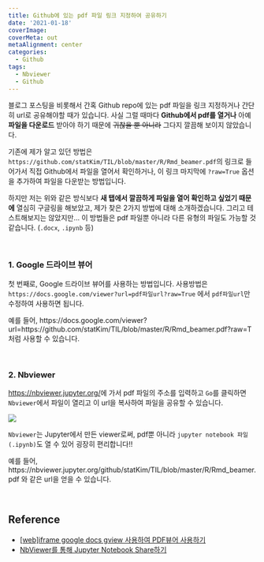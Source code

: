 ```yaml
---
title: Github에 있는 pdf 파일 링크 지정하여 공유하기
date: '2021-01-18'
coverImage: 
coverMeta: out
metaAlignment: center
categories:
  - Github
tags:
  - Nbviewer
  - Github
---
```



블로그 포스팅을 비롯해서 간혹 Github repo에 있는 pdf 파일을 링크 지정하거나 간단히 url로 공유해야할 때가 있습니다.
사실 그럴 때마다 **Github에서 pdf를 열거나** 아예 **파일을 다운로드** 받아야 하기 때문에 ~~귀찮을 뿐 아니라~~ 그다지 깔끔해 보이지 않았습니다.

기존에 제가 알고 있던 방법은 `https://github.com/statKim/TIL/blob/master/R/Rmd_beamer.pdf`의 링크로 들어가서 직접 Github에서 파일을 열어서 확인하거나, 이 링크 마지막에 `?raw=True` 옵션을 추가하여 파일을 다운받는 방법입니다.

하지만 저는 위와 같은 방식보다 **새 탭에서 깔끔하게 파일을 열어 확인하고 싶었기 때문에** 열심히 구글링을 해보았고, 제가 찾은 2가지 방법에 대해 소개하겠습니다. 그리고 테스트해보지는 않았지만... 이 방법들은 pdf 파일뿐 아니라 다른 유형의 파일도 가능할 것 같습니다. (`.docx`, `.ipynb` 등)

<br>

### 1. Google 드라이브 뷰어
첫 번째로, Google 드라이브 뷰어를 사용하는 방법입니다. 사용방법은 `https://docs.google.com/viewer?url=pdf파일url?raw=True` 에서 `pdf파일url`만 수정하여 사용하면 됩니다.

예를 들어, https://docs.google.com/viewer?url=https://github.com/statKim/TIL/blob/master/R/Rmd_beamer.pdf?raw=T 처럼 사용할 수 있습니다.


<br>

### 2. Nbviewer
[https://nbviewer.jupyter.org/](https://nbviewer.jupyter.org/)에 가서 pdf 파일의 주소를 입력하고 `Go`를 클릭하면 `Nbviewer`에서 파일이 열리고 이 url을 복사하여 파일을 공유할 수 있습니다.

![](/img/pdf_viewer.png)

`Nbviewer`는 Jupyter에서 만든 viewer로써, pdf뿐 아니라 `jupyter notebook 파일(.ipynb)`도 열 수 있어 굉장히 편리합니다!!

예를 들어, https://nbviewer.jupyter.org/github/statKim/TIL/blob/master/R/Rmd_beamer.pdf 와 같은 url을 얻을 수 있습니다.


<br>

## Reference
- [[web]iframe google docs gview 사용하여 PDF뷰어 사용하기](https://codefit.tistory.com/27)
- [NbViewer를 통해 Jupyter Notebook Share하기](https://3months.tistory.com/12)
